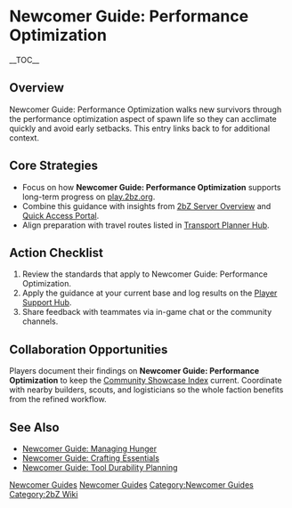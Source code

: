 {{Short description|Newcomer Guide: Performance Optimization walks new survivors through the performance optimization aspect of spawn life so they can acclimate quickly and avoid early setbacks}}
= Newcomer Guide: Performance Optimization =
{{2bZ Navbox}}
__TOC__

== Overview ==
Newcomer Guide: Performance Optimization walks new survivors through the performance
optimization aspect of spawn life so they can acclimate quickly and avoid early setbacks.
This entry links back to [[Category:Newcomer Guides|Newcomer Guides]] for additional
context.

== Core Strategies ==
* Focus on how '''Newcomer Guide: Performance Optimization''' supports long-term progress on [[play.2bz.org]].
* Combine this guidance with insights from [[2bZ Server Overview]] and [[Quick Access Portal]].
* Align preparation with travel routes listed in [[Transport Planner Hub]].

== Action Checklist ==
# Review the [[Category:Newcomer Guides|Newcomer Guides]] standards that apply to Newcomer Guide: Performance Optimization.
# Apply the guidance at your current base and log results on the [[Player Support Hub]].
# Share feedback with teammates via in-game chat or the community channels.

== Collaboration Opportunities ==
Players document their findings on '''Newcomer Guide: Performance Optimization''' to keep
the [[Community Showcase Index]] current. Coordinate with nearby builders, scouts, and
logisticians so the whole faction benefits from the refined workflow.

== See Also ==
* [[Newcomer Guide: Managing Hunger]]
* [[Newcomer Guide: Crafting Essentials]]
* [[Newcomer Guide: Tool Durability Planning]]

[[Category:Newcomer Guides]]
[[Category:2bZ Wiki]]
